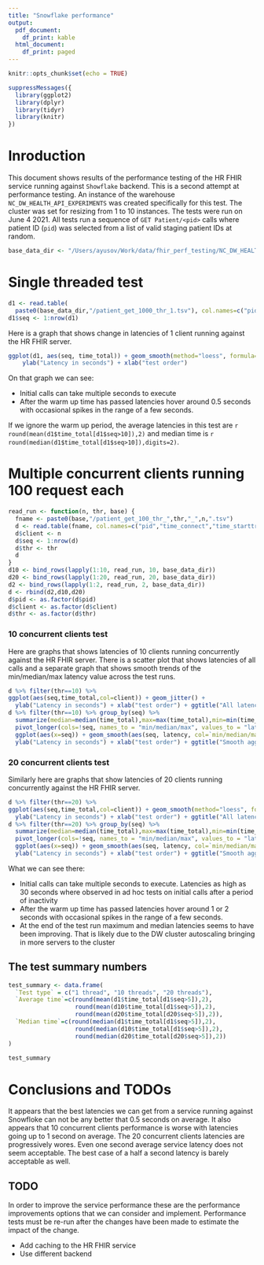 ```yaml
---
title: "Snowflake performance"
output:
  pdf_document:
    df_print: kable
  html_document:
    df_print: paged
---
```


```r
knitr::opts_chunk$set(echo = TRUE)

suppressMessages({
  library(ggplot2)
  library(dplyr)
  library(tidyr)
  library(knitr)
})
```

# Inroduction

This document shows results of the performance testing of the HR FHIR service running against `Showflake` backend.
This is a second attempt at performance testing.
An instance of the warehouse `NC_DW_HEALTH_API_EXPERIMENTS` was created specifically for this test.
The cluster was set for resizing from 1 to 10 instances.
The tests were run on June 4 2021.
All tests run a sequence of `GET Patient/<pid>` calls where patient ID (`pid`) was selected from a list 
of valid staging patient IDs at random.

```r
base_data_dir <- "/Users/ayusov/Work/data/fhir_perf_testing/NC_DW_HEALTH_API_EXPERIMENTS/max10"
```

# Single threaded test

```r
d1 <- read.table(
  paste0(base_data_dir,"/patient_get_1000_thr_1.tsv"), col.names=c("pid","time_connect","time_starttransfer","time_total"))
d1$seq <- 1:nrow(d1)
```

Here is a graph that shows change in latencies of 1 client running against the HR FHIR server.

```r
ggplot(d1, aes(seq, time_total)) + geom_smooth(method="loess", formula=y~x) + geom_jitter() +
    ylab("Latency in seconds") + xlab("test order")
```

On that graph we can see:

- Initial calls can take multiple seconds to execute
- After the warm up time has passed latencies hover around 0.5 seconds with occasional spikes in the range of a few seconds.

If we ignore the warm up period, the average latencies in this test are 
`r round(mean(d1$time_total[d1$seq>10]),2)` and median time is `r round(median(d1$time_total[d1$seq>10]),digits=2)`.

# Multiple concurrent clients running 100 request each

```r
read_run <- function(n, thr, base) {
  fname <- paste0(base,"/patient_get_100_thr_",thr,"_",n,".tsv")
  d <- read.table(fname, col.names=c("pid","time_connect","time_starttransfer","time_total"))
  d$client <- n
  d$seq <- 1:nrow(d)
  d$thr <- thr
  d
}
d10 <- bind_rows(lapply(1:10, read_run, 10, base_data_dir))
d20 <- bind_rows(lapply(1:20, read_run, 20, base_data_dir))
d2 <- bind_rows(lapply(1:2, read_run, 2, base_data_dir))
d <- rbind(d2,d10,d20)
d$pid <- as.factor(d$pid)
d$client <- as.factor(d$client)
d$thr <- as.factor(d$thr)
```

### 10 concurrent clients test

Here are graphs that shows latencies of 10 clients running concurrently against the HR FHIR server.
There is a scatter plot that shows latencies of all calls and a separate graph that shows smooth trends 
of the min/median/max latency value across the test runs.

```r
d %>% filter(thr==10) %>%
ggplot(aes(seq,time_total,col=client)) + geom_jitter() + 
  ylab("Latency in seconds") + xlab("test order") + ggtitle("All latencies")
d %>% filter(thr==10) %>% group_by(seq) %>% 
  summarize(median=median(time_total),max=max(time_total),min=min(time_total)) %>% ungroup %>%
  pivot_longer(cols=!seq, names_to = "min/median/max", values_to = "latency") %>%
  ggplot(aes(x=seq)) + geom_smooth(aes(seq, latency, col=`min/median/max`), method="loess", formula=y~x, se=FALSE) +
  ylab("Latency in seconds") + xlab("test order") + ggtitle("Smooth aggregated latencies")
```

### 20 concurrent clients test

Similarly here are graphs that show latencies of 20 clients running concurrently against the HR FHIR server.

```r
d %>% filter(thr==20) %>%
ggplot(aes(seq,time_total,col=client)) + geom_smooth(method="loess", formula=y~x) + geom_jitter() + 
  ylab("Latency in seconds") + xlab("test order") + ggtitle("All latencies")
d %>% filter(thr==20) %>% group_by(seq) %>% 
  summarize(median=median(time_total),max=max(time_total),min=min(time_total)) %>% ungroup %>%
  pivot_longer(cols=!seq, names_to = "min/median/max", values_to = "latency") %>%
  ggplot(aes(x=seq)) + geom_smooth(aes(seq, latency, col=`min/median/max`), method="loess", formula=y~x, se=FALSE) +
  ylab("Latency in seconds") + xlab("test order") + ggtitle("Smooth aggregated latencies")
```

What we can see there:

- Initial calls can take multiple seconds to execute. Latencies as high as 30 seconds where observed in ad hoc tests on initial calls after a period of inactivity
- After the warm up time has passed latencies hover around 1 or 2 seconds with occasional spikes in the range of a few seconds.
- At the end of the test run maximum and median latencies seems to have been improving. That is likely due to the DW cluster autoscaling bringing in more servers to the cluster


\pagebreak
## The test summary numbers

```r
test_summary <- data.frame(
  `Test type` = c("1 thread", "10 threads", "20 threads"),
  `Average time`=c(round(mean(d1$time_total[d1$seq>5]),2), 
                   round(mean(d10$time_total[d1$seq>5]),2), 
                   round(mean(d20$time_total[d20$seq>5]),2)),
  `Median time`=c(round(median(d1$time_total[d1$seq>5]),2), 
                   round(median(d10$time_total[d1$seq>5]),2), 
                   round(median(d20$time_total[d20$seq>5]),2))
)
```


```r
test_summary
```

# Conclusions and TODOs

It appears that the best latencies we can get from a service running against Snowfloke 
can not be any better that 0.5 seconds on average. It also appears that 10 concurrent clients performance
is worse with latencies going up to 1 second on average. 
The 20 concurrent clients latencies are progressively wores.
Even one second average service latency does not seem acceptable. 
The best case of a half a second latency is barely acceptable as well.

## TODO

In order to improve the service performance these are the performance
improvements options that we can consider and implement. 
Performance tests must be re-run after the changes have been made to estimate the impact of the change.

- Add caching to the HR FHIR service
- Use different backend



